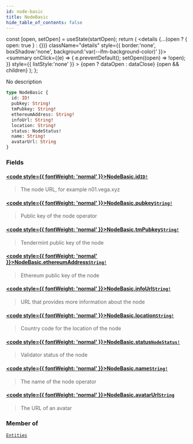 ```yaml
---
id: node-basic
title: NodeBasic
hide_table_of_contents: false
---
```







  const [open, setOpen] = useState(startOpen);
  return (
    <details {...(open ? { open: true } : {})} className="details" style={{ border:'none', boxShadow:'none', background:'var(--ifm-background-color)' }}>
      <summary
        onClick={(e) => {
          e.preventDefault();
          setOpen((open) => !open);
        }}
        style={{ listStyle:'none' }}
      >
      {open ? dataOpen : dataClose}
      </summary>
      {open && children}
    </details>
  );
};




No description


```graphql
type NodeBasic {
  id: ID!
  pubkey: String!
  tmPubkey: String!
  ethereumAddress: String!
  infoUrl: String!
  location: String!
  status: NodeStatus!
  name: String!
  avatarUrl: String
}
```


### Fields

#### [<code style={{ fontWeight: 'normal' }}>NodeBasic.<b>id</b></code>](#)<Bullet />[`ID!`](/testnet/api/graphql/scalars/id) <Badge class="secondary" text="non-null"/> <Badge class="secondary" text="scalar"/>
> The node URL, for example n01.vega.xyz
> 

#### [<code style={{ fontWeight: 'normal' }}>NodeBasic.<b>pubkey</b></code>](#)<Bullet />[`String!`](/testnet/api/graphql/scalars/string) <Badge class="secondary" text="non-null"/> <Badge class="secondary" text="scalar"/>
> Public key of the node operator
> 

#### [<code style={{ fontWeight: 'normal' }}>NodeBasic.<b>tmPubkey</b></code>](#)<Bullet />[`String!`](/testnet/api/graphql/scalars/string) <Badge class="secondary" text="non-null"/> <Badge class="secondary" text="scalar"/>
> Tendermint public key of the node
> 

#### [<code style={{ fontWeight: 'normal' }}>NodeBasic.<b>ethereumAddress</b></code>](#)<Bullet />[`String!`](/testnet/api/graphql/scalars/string) <Badge class="secondary" text="non-null"/> <Badge class="secondary" text="scalar"/>
> Ethereum public key of the node
> 

#### [<code style={{ fontWeight: 'normal' }}>NodeBasic.<b>infoUrl</b></code>](#)<Bullet />[`String!`](/testnet/api/graphql/scalars/string) <Badge class="secondary" text="non-null"/> <Badge class="secondary" text="scalar"/>
> URL that provides more information about the node
> 

#### [<code style={{ fontWeight: 'normal' }}>NodeBasic.<b>location</b></code>](#)<Bullet />[`String!`](/testnet/api/graphql/scalars/string) <Badge class="secondary" text="non-null"/> <Badge class="secondary" text="scalar"/>
> Country code for the location of the node
> 

#### [<code style={{ fontWeight: 'normal' }}>NodeBasic.<b>status</b></code>](#)<Bullet />[`NodeStatus!`](/testnet/api/graphql/enums/node-status) <Badge class="secondary" text="non-null"/> <Badge class="secondary" text="enum"/>
> Validator status of the node
> 

#### [<code style={{ fontWeight: 'normal' }}>NodeBasic.<b>name</b></code>](#)<Bullet />[`String!`](/testnet/api/graphql/scalars/string) <Badge class="secondary" text="non-null"/> <Badge class="secondary" text="scalar"/>
> The name of the node operator
> 

#### [<code style={{ fontWeight: 'normal' }}>NodeBasic.<b>avatarUrl</b></code>](#)<Bullet />[`String`](/testnet/api/graphql/scalars/string) <Badge class="secondary" text="scalar"/>
> The URL of an avatar
> 



### Member of

[`Entities`](/testnet/api/graphql/objects/entities)  <Badge class="secondary" text="object"/>

